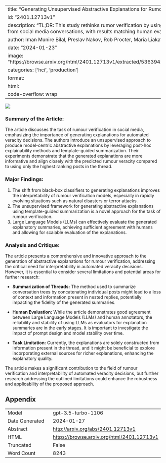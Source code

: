 
---
title: "Generating Unsupervised Abstractive Explanations for Rumour Verification"
id: "2401.12713v1"
description: "TL;DR: This study rethinks rumor verification by using explanatory summaries from social media conversations, with results matching human evaluation."
author: Iman Munire Bilal, Preslav Nakov, Rob Procter, Maria Liakata
date: "2024-01-23"
image: "https://browse.arxiv.org/html/2401.12713v1/extracted/5363941/detailed_overview.png"
categories: ['hci', 'production']
format:
  html:
    code-overflow: wrap
---

![](https://browse.arxiv.org/html/2401.12713v1/extracted/5363941/detailed_overview.png)

### **Summary of the Article:**
The article discusses the task of rumour verification in social media, emphasizing the importance of generating explanations for automated veracity decisions. The authors introduce an unsupervised approach to produce model-centric abstractive explanations by leveraging post-hoc explainability methods and template-guided summarization. Their experiments demonstrate that the generated explanations are more informative and align closely with the predicted rumour veracity compared to using only the highest ranking posts in the thread.

### **Major Findings:**
1. The shift from black-box classifiers to generating explanations improves the interpretability of rumour verification models, especially in rapidly evolving situations such as natural disasters or terror attacks.
2. The unsupervised framework for generating abstractive explanations using template-guided summarization is a novel approach for the task of rumour verification.
3. Large Language Models (LLMs) can effectively evaluate the generated explanatory summaries, achieving sufficient agreement with humans and allowing for scalable evaluation of the explanations.

### **Analysis and Critique:**
The article presents a comprehensive and innovative approach to the generation of abstractive explanations for rumour verification, addressing the critical need for interpretability in automated veracity decisions. However, it is essential to consider several limitations and potential areas for further research:

- **Summarization of Threads:** The method used to summarize conversation trees by concatenating individual posts might lead to a loss of context and information present in nested replies, potentially impacting the fidelity of the generated summaries.

- **Human Evaluation:** While the article demonstrates good agreement between Large Language Models (LLMs) and human annotators, the reliability and stability of using LLMs as evaluators for explanation summaries are in the early stages. It is important to investigate the impact of prompt design and model stability over time.

- **Task Limitation:** Currently, the explanations are solely constructed from information present in the thread, and it might be beneficial to explore incorporating external sources for richer explanations, enhancing the explanatory quality.

The article makes a significant contribution to the field of rumour verification and interpretability of automated veracity decisions, but further research addressing the outlined limitations could enhance the robustness and applicability of the proposed approach.

## Appendix

|          |          |
|----------|----------|
| Model     | gpt-3.5-turbo-1106       |
| Date Generated     | 2024-01-27       |
| Abstract | [http://arxiv.org/abs/2401.12713v1](http://arxiv.org/abs/2401.12713v1)        |
| HTML     | [https://browse.arxiv.org/html/2401.12713v1](https://browse.arxiv.org/html/2401.12713v1)       |
| Truncated       | False       |
| Word Count       | 8243       |